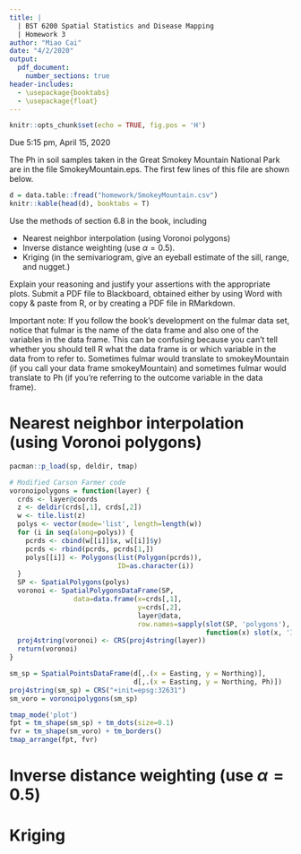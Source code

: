 ```yaml
---
title: | 
  | BST 6200 Spatial Statistics and Disease Mapping
  | Homework 3
author: "Miao Cai"
date: "4/2/2020"
output:
  pdf_document: 
    number_sections: true
header-includes:
  - \usepackage{booktabs}
  - \usepackage{float}
---
```


```r
knitr::opts_chunk$set(echo = TRUE, fig.pos = 'H')
```

Due 5:15 pm, April 15, 2020

The Ph in soil samples taken in the Great Smokey Mountain National Park are in the file SmokeyMountain.eps. The first few lines of this file are shown below.

```r
d = data.table::fread("homework/SmokeyMountain.csv")
knitr::kable(head(d), booktabs = T)
```

Use the methods of section 6.8 in the book, including

- Nearest neighbor interpolation (using Voronoi polygons)
- Inverse distance weighting (use $\alpha = 0.5$).
- Kriging (in the semivariogram, give an eyeball estimate of the sill, range, and nugget.)

Explain your reasoning and justify your assertions with the appropriate plots. Submit a PDF file to Blackboard, obtained either by using Word with copy & paste from R, or by creating a PDF file in RMarkdown.

Important note: If you follow the book's development on the fulmar data set, notice that fulmar is the name of the data frame and also one of the variables in the data frame. This can be confusing because you can’t tell whether you should tell R what the data frame is or which variable in the data from to refer to. Sometimes fulmar would translate to smokeyMountain (if you call your data frame smokeyMountain) and sometimes fulmar would translate to Ph (if you're referring to the outcome variable in the data frame).

<!--
Second, for the homework on the smokey mountain data, use only the (easting,northing) data, and of course the ph data.  The z variable (elevation) might come into play in a more thorough analysis, but I'm not asking you to do this.
-->

Nearest neighbor interpolation (using Voronoi polygons)
=======================================================

```r
pacman::p_load(sp, deldir, tmap)

# Modified Carson Farmer code
voronoipolygons = function(layer) {
  crds <- layer@coords
  z <- deldir(crds[,1], crds[,2])
  w <- tile.list(z)
  polys <- vector(mode='list', length=length(w))
  for (i in seq(along=polys)) {
    pcrds <- cbind(w[[i]]$x, w[[i]]$y)
    pcrds <- rbind(pcrds, pcrds[1,])
    polys[[i]] <- Polygons(list(Polygon(pcrds)),
                           ID=as.character(i))
  }
  SP <- SpatialPolygons(polys)
  voronoi <- SpatialPolygonsDataFrame(SP, 
                data=data.frame(x=crds[,1], 
                                y=crds[,2], 
                                layer@data,
                                row.names=sapply(slot(SP, 'polygons'), 
                                                 function(x) slot(x, 'ID'))))
  proj4string(voronoi) <- CRS(proj4string(layer))
  return(voronoi)
}
```


```r
sm_sp = SpatialPointsDataFrame(d[,.(x = Easting, y = Northing)],
                               d[,.(x = Easting, y = Northing, Ph)])
proj4string(sm_sp) = CRS("+init=epsg:32631")
sm_voro = voronoipolygons(sm_sp)

tmap_mode('plot')
fpt = tm_shape(sm_sp) + tm_dots(size=0.1)
fvr = tm_shape(sm_voro) + tm_borders()
tmap_arrange(fpt, fvr)
```


Inverse distance weighting (use $\alpha = 0.5$)
===============================================








Kriging
=======

